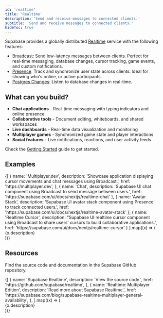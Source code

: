 ```yaml
---
id: 'realtime'
title: 'Realtime'
description: 'Send and receive messages to connected clients.'
subtitle: 'Send and receive messages to connected clients.'
hideToc: true
---
```


Supabase provides a globally distributed [Realtime](https://github.com/supabase/realtime) service with the following features:

- [Broadcast](/docs/guides/realtime/broadcast): Send low-latency messages between clients. Perfect for real-time messaging, database changes, cursor tracking, game events, and custom notifications.
- [Presence](/docs/guides/realtime/presence): Track and synchronize user state across clients. Ideal for showing who's online, or active participants.
- [Postgres Changes](/docs/guides/realtime/postgres-changes): Listen to database changes in real-time.

## What can you build?

- **Chat applications** - Real-time messaging with typing indicators and online presence
- **Collaborative tools** - Document editing, whiteboards, and shared workspaces
- **Live dashboards** - Real-time data visualization and monitoring
- **Multiplayer games** - Synchronized game state and player interactions
- **Social features** - Live notifications, reactions, and user activity feeds

Check the [Getting Started](/docs/guides/realtime/getting-started) guide to get started.

## Examples

<div className="grid md:grid-cols-12 gap-4 not-prose">
  {[
    {
      name: 'Multiplayer.dev',
      description: 'Showcase application displaying cursor movements and chat messages using Broadcast.',
      href: 'https://multiplayer.dev',
    },
    {
      name: 'Chat',
      description: 'Supabase UI chat component using Broadcast to send message between users.',
      href: 'https://supabase.com/ui/docs/nextjs/realtime-chat'
    },
    {
      name: 'Avatar Stack',
      description: 'Supabase UI avatar stack component using Presence to track connected users.',
      href: 'https://supabase.com/ui/docs/nextjs/realtime-avatar-stack'
    },
    {
      name: 'Realtime Cursor',
      description: "Supabase UI realtime cursor component using Broadcast to share users' cursors to build collaborative applications.",
      href: 'https://supabase.com/ui/docs/nextjs/realtime-cursor'
    }
].map((x) => (
  <div className="col-span-6" key={x.href}>
    <Link href={x.href} target="_blank" passHref>
      <GlassPanel title={x.name}>{x.description}</GlassPanel>
    </Link>
  </div>
))}

</div>

## Resources

Find the source code and documentation in the Supabase GitHub repository.

<div className="grid md:grid-cols-12 gap-4 not-prose">
  {[
    {
      name: 'Supabase Realtime',
      description: 'View the source code.',
      href: 'https://github.com/supabase/realtime',
    },
    {
      name: 'Realtime: Multiplayer Edition',
      description: 'Read more about Supabase Realtime.',
      href: 'https://supabase.com/blog/supabase-realtime-multiplayer-general-availability',
    },
  ].map((x) => (
    <div className="col-span-6" key={x.href}>
      <Link href={x.href} passHref>
        <GlassPanel title={x.name}>{x.description}</GlassPanel>
      </Link>
    </div>
  ))}
</div>
